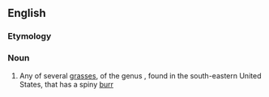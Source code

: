 ==English==

===Etymology===
{{compound|sand|bur}}

===Noun===
{{wikipedia}}
{{en-noun}}

# Any of several [[grass]]es, of the genus {{taxlink|Cenchrus|genus}}, found in the south-eastern United States, that has a spiny [[burr]]